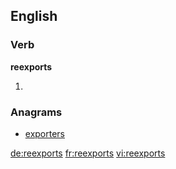 ==English==

===Verb===
'''reexports'''
# {{en-third-person singular of|reexport}}

===Anagrams===
* [[exporters#English|exporters]]

[[de:reexports]]
[[fr:reexports]]
[[vi:reexports]]